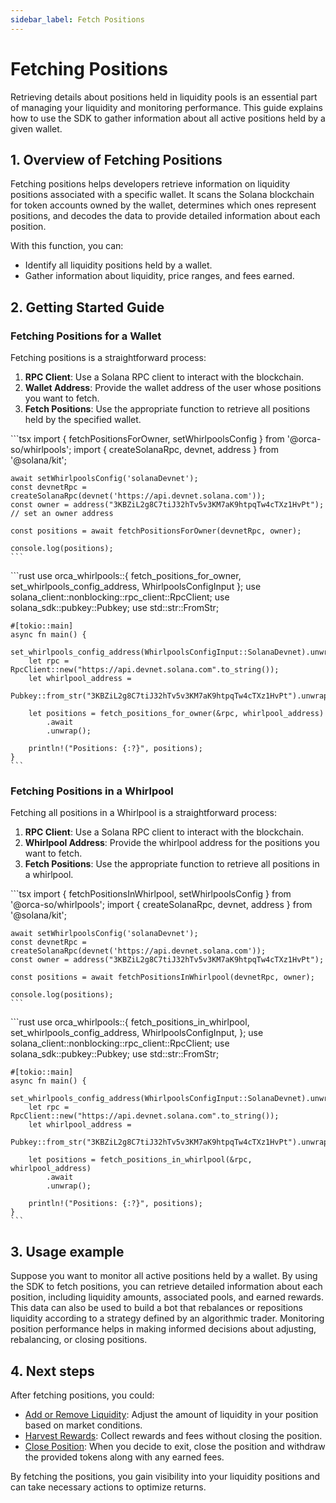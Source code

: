 ```yaml
---
sidebar_label: Fetch Positions
---
```


# Fetching Positions
Retrieving details about positions held in liquidity pools is an essential part of managing your liquidity and monitoring performance. This guide explains how to use the SDK to gather information about all active positions held by a given wallet.

## 1. Overview of Fetching Positions
Fetching positions helps developers retrieve information on liquidity positions associated with a specific wallet. It scans the Solana blockchain for token accounts owned by the wallet, determines which ones represent positions, and decodes the data to provide detailed information about each position.

With this function, you can:
- Identify all liquidity positions held by a wallet.
- Gather information about liquidity, price ranges, and fees earned.

## 2. Getting Started Guide

### Fetching Positions for a Wallet
Fetching positions is a straightforward process:

1. **RPC Client**: Use a Solana RPC client to interact with the blockchain.
2. **Wallet Address**: Provide the wallet address of the user whose positions you want to fetch.
3. **Fetch Positions**: Use the appropriate function to retrieve all positions held by the specified wallet.

<Tabs groupId="programming-languages">
  <TabItem value="ts" label="Typescript" default>
    ```tsx
    import { fetchPositionsForOwner, setWhirlpoolsConfig } from '@orca-so/whirlpools';
    import { createSolanaRpc, devnet, address } from '@solana/kit';

    await setWhirlpoolsConfig('solanaDevnet');
    const devnetRpc = createSolanaRpc(devnet('https://api.devnet.solana.com'));
    const owner = address("3KBZiL2g8C7tiJ32hTv5v3KM7aK9htpqTw4cTXz1HvPt"); // set an owner address

    const positions = await fetchPositionsForOwner(devnetRpc, owner);

    console.log(positions);
    ```
  </TabItem>
  <TabItem value="rust" label="Rust">
    ```rust
    use orca_whirlpools::{
        fetch_positions_for_owner, set_whirlpools_config_address, WhirlpoolsConfigInput
    };
    use solana_client::nonblocking::rpc_client::RpcClient;
    use solana_sdk::pubkey::Pubkey;
    use std::str::FromStr;

    #[tokio::main]
    async fn main() {
        set_whirlpools_config_address(WhirlpoolsConfigInput::SolanaDevnet).unwrap();
        let rpc = RpcClient::new("https://api.devnet.solana.com".to_string());
        let whirlpool_address =
            Pubkey::from_str("3KBZiL2g8C7tiJ32hTv5v3KM7aK9htpqTw4cTXz1HvPt").unwrap();

        let positions = fetch_positions_for_owner(&rpc, whirlpool_address)
            .await
            .unwrap();

        println!("Positions: {:?}", positions);
    }
    ```
  </TabItem>
</Tabs>

### Fetching Positions in a Whirlpool
Fetching all positions in a Whirlpool is a straightforward process:

1. **RPC Client**: Use a Solana RPC client to interact with the blockchain.
2. **Whirlpool Address**: Provide the whirlpool address for the positions you want to fetch.
3. **Fetch Positions**: Use the appropriate function to retrieve all positions in a whirlpool.

<Tabs groupId="programming-languages">
  <TabItem value="ts" label="Typescript" default>
    ```tsx
    import { fetchPositionsInWhirlpool, setWhirlpoolsConfig } from '@orca-so/whirlpools';
    import { createSolanaRpc, devnet, address } from '@solana/kit';

    await setWhirlpoolsConfig('solanaDevnet');
    const devnetRpc = createSolanaRpc(devnet('https://api.devnet.solana.com'));
    const owner = address("3KBZiL2g8C7tiJ32hTv5v3KM7aK9htpqTw4cTXz1HvPt");

    const positions = await fetchPositionsInWhirlpool(devnetRpc, owner);

    console.log(positions);
    ```
  </TabItem>
  <TabItem value="rust" label="Rust">
    ```rust
    use orca_whirlpools::{
        fetch_positions_in_whirlpool, set_whirlpools_config_address, WhirlpoolsConfigInput,
    };
    use solana_client::nonblocking::rpc_client::RpcClient;
    use solana_sdk::pubkey::Pubkey;
    use std::str::FromStr;

    #[tokio::main]
    async fn main() {
        set_whirlpools_config_address(WhirlpoolsConfigInput::SolanaDevnet).unwrap();
        let rpc = RpcClient::new("https://api.devnet.solana.com".to_string());
        let whirlpool_address =
            Pubkey::from_str("3KBZiL2g8C7tiJ32hTv5v3KM7aK9htpqTw4cTXz1HvPt").unwrap();

        let positions = fetch_positions_in_whirlpool(&rpc, whirlpool_address)
            .await
            .unwrap();

        println!("Positions: {:?}", positions);
    }
    ```
  </TabItem>
</Tabs>

## 3. Usage example
Suppose you want to monitor all active positions held by a wallet. By using the SDK to fetch positions, you can retrieve detailed information about each position, including liquidity amounts, associated pools, and earned rewards. This data can also be used to build a bot that rebalances or repositions liquidity according to a strategy defined by an algorithmic trader. Monitoring position performance helps in making informed decisions about adjusting, rebalancing, or closing positions.

## 4. Next steps
After fetching positions, you could:

- [Add or Remove Liquidity](03-Adjust%20Liquidity.mdx): Adjust the amount of liquidity in your position based on market conditions.
- [Harvest Rewards](04-Harvest.mdx): Collect rewards and fees without closing the position.
- [Close Position](05-Close%20Position.mdx): When you decide to exit, close the position and withdraw the provided tokens along with any earned fees.

By fetching the positions, you gain visibility into your liquidity positions and can take necessary actions to optimize returns.

